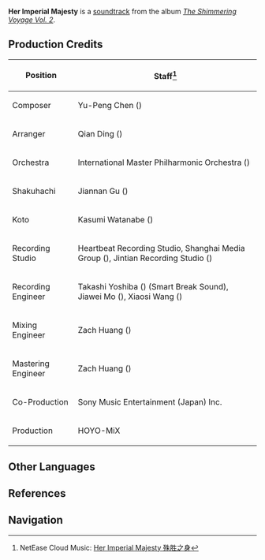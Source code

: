 {{Soundtrack Infobox
|title          =
|image          = The Shimmering Voyage Vol 2.png
|album          = The Shimmering Voyage Vol. 2
|disc           = 1
|number         = 11
|featured       =
|featured2      =
|featured3      =
|featured_disc  =
|featured_disc2 =
|featured_disc3 =
|youtube_id     = AAuJklQV2lM
|spotify_id     = 4PVrTMT5axS5zlcjf6kQym
|played_in      = Story Quest
|during         = Animated cutscene in ''[[To Hear Mortal Hearts]]''
|domain         =
|previous       = Bitter Triumph
|next           = Eureka Moment
}}
'''Her Imperial Majesty''' is a [[soundtrack]] from the album ''[[The Shimmering Voyage Vol. 2]]''.

==Production Credits==
{| class="wikitable" style="text-align:left; height:0.5em"
! Position
! Staff<ref>NetEase Cloud Music: [https://music.163.com/#/song?id=1973622671 Her Imperial Majesty 殊胜之身]</ref>
|-
! Composer
| Yu-Peng Chen ({{zh|陈致逸}})
|-
! Arranger
| Qian Ding ({{zh|丁谦}})
|-
! Orchestra
| International Master Philharmonic Orchestra ({{zh|国际首席爱乐乐团}})
|-
! Shakuhachi
| Jiannan Gu ({{zh|顾剑楠}})
|-
! Koto
| Kasumi Watanabe ({{ja|渡邊 香澄}})
|-
! Recording Studio
| Heartbeat Recording Studio, Shanghai Media Group ({{zh|上海广播大厦}}), Jintian Recording Studio ({{zh|金田录音棚}})
|-
! Recording Engineer
| Takashi Yoshiba ({{ja|吉羽 貴史}}) (Smart Break Sound), Jiawei Mo ({{zh|莫家伟}}), Xiaosi Wang ({{zh|王小四}})
|-
! Mixing Engineer
| Zach Huang ({{zh|黄巍}})
|-
! Mastering Engineer
| Zach Huang ({{zh|黄巍}})
|-
! Co-Production
| Sony Music Entertainment (Japan) Inc.
|-
! Production
| HOYO-MiX
|}
<!--
==Videos==
<gallery>
</gallery>

==Trivia==
-->
==Other Languages==
{{Other Languages
|en      = Her Imperial Majesty
|zhs     = 殊胜之身
|zhs_rm  = Shūshèng zhī Shēn
|zhs_tl   = 
|ja      = 殊勝な身分
|ja_rm   = Shushou na Mibun
|ja_tl   = Exquisite Identity
|tr      = 
|tr_tl   = 
|it      = 
|it_tl   = 
}}

==References==
{{Reflist}}

==Navigation==
{{Soundtrack Navbox|The Shimmering Voyage}}